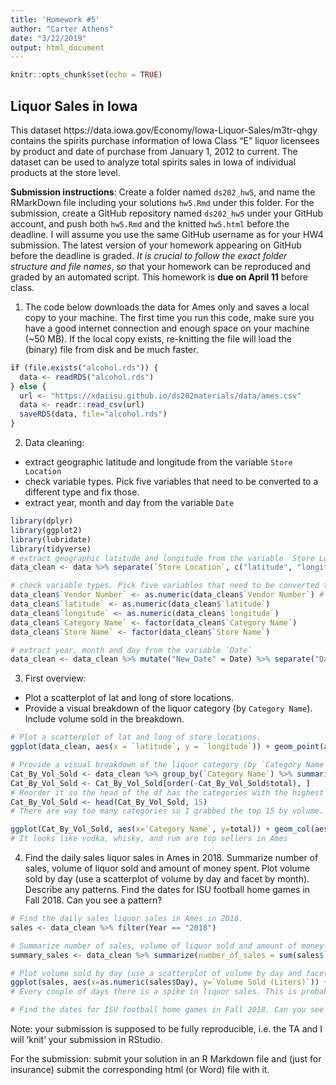 ```yaml
---
title: 'Homework #5'
author: "Carter Athens"
date: "3/22/2019"
output: html_document
---
```


```r
knitr::opts_chunk$set(echo = TRUE)
```

## Liquor Sales in Iowa

This dataset https://data.iowa.gov/Economy/Iowa-Liquor-Sales/m3tr-qhgy contains the spirits purchase information of Iowa Class “E” liquor licensees by product and date of purchase from January 1, 2012 to current. The dataset can be used to analyze total spirits sales in Iowa of individual products at the store level.

**Submission instructions**: Create a folder named `ds202_hw5`, and name the RMarkDown file including your solutions `hw5.Rmd` under this folder. For the submission, create a GitHub repository named `ds202_hw5` under your GitHub account, and push both `hw5.Rmd` and the knitted `hw5.html` before the deadline. I will assume you use the same GitHub username as for your HW4 submission. The latest version of your homework appearing on GitHub before the deadline is graded. *It is crucial to follow the exact folder structure and file names*, so that your homework can be reproduced and graded by an automated script. This homework is **due on April 11** before class.

1. The code below downloads the data for Ames only and saves a local copy to your machine. The first time you run this code, make sure you have a good internet connection and enough space on your machine (~50 MB). If the local copy exists, re-knitting the file will load the (binary) file from disk and be much faster. 
```r
if (file.exists("alcohol.rds")) {
  data <- readRDS("alcohol.rds")
} else {
  url <- "https://xdaiisu.github.io/ds202materials/data/ames.csv"
  data <- readr::read_csv(url)
  saveRDS(data, file="alcohol.rds")
} 
```
2. Data cleaning: 
  - extract geographic latitude and longitude from the variable `Store Location`
  - check variable types. Pick five variables that need to be converted to a different type and fix those. 
  - extract year, month and day from the variable `Date`
  
```r
library(dplyr)
library(ggplot2)
library(lubridate)
library(tidyverse)
# extract geographic latitude and longitude from the variable `Store Location`
data_clean <- data %>% separate(`Store Location`, c("latitude", "longitude", "coords"), sep = "\n") %>% select(-latitude, -longitude) %>% mutate(coords = gsub("[()]", "", coords)) %>% separate(coords, c("latitude", "longitude"), sep = ",")

# check variable types. Pick five variables that need to be converted to a different type and fix those.
data_clean$`Vendor Number` <- as.numeric(data_clean$`Vendor Number`) # Character to numeric
data_clean$`latitude` <- as.numeric(data_clean$`latitude`)
data_clean$`longitude` <- as.numeric(data_clean$`longitude`)
data_clean$`Category Name` <- factor(data_clean$`Category Name`)
data_clean$`Store Name` <- factor(data_clean$`Store Name`)

# extract year, month and day from the variable `Date`
data_clean <- data_clean %>% mutate("New_Date" = Date) %>% separate("Date", c("Month", "Day", "Year"), sep="/")
```

3. First overview:
  - Plot a scatterplot of lat and long of store locations. 
  - Provide a visual breakdown of the liquor category (by `Category Name`). Include volume sold in the breakdown.
```r
# Plot a scatterplot of lat and long of store locations.
ggplot(data_clean, aes(x = `latitude`, y = `longitude`)) + geom_point(aes(colour = "blue"), show.legend=FALSE) +  theme(axis.text.x = element_text(angle = 45, hjust = 1, size=15), axis.text.y = element_text(hjust = 1, size=15), axis.title.x.top = element_text(size = 20)) + ggtitle("Latitude and Longitude of Store Locations")
```

```r
# Provide a visual breakdown of the liquor category (by `Category Name`). Include volume sold in the breakdown.
Cat_By_Vol_Sold <- data_clean %>% group_by(`Category Name`) %>% summarize(total=(sum(`Volume Sold (Liters)`)/100000))
Cat_By_Vol_Sold <- Cat_By_Vol_Sold[order(-Cat_By_Vol_Sold$total), ]
# Reorder it so the head of the df has the categories with the highest volume sold.
Cat_By_Vol_Sold <- head(Cat_By_Vol_Sold, 15)
# There are way too many categories so I grabbed the top 15 by volume.

ggplot(Cat_By_Vol_Sold, aes(x=`Category Name`, y=total)) + geom_col(aes(fill=factor(`Category Name`)), show.legend=FALSE) + xlab("Category") + coord_flip() + ylab("Liters Sold (x 100,000)") + ggtitle("Top 15 Most Popular Liquor Categories In Ames")
# It looks like vodka, whisky, and rum are top sellers in Ames
```
4. Find the daily sales liquor sales in Ames in 2018. Summarize number of sales, volume of liquor sold and amount of money spent. Plot volume sold by day (use a scatterplot of volume by day and facet by month). Describe any patterns.
Find the dates for ISU football home games in Fall 2018. Can you see a pattern? 
```r
# Find the daily sales liquor sales in Ames in 2018.
sales <- data_clean %>% filter(Year == "2018")

# Summarize number of sales, volume of liquor sold and amount of money spent.
summary_sales <- data_clean %>% summarize(number_of_sales = sum(sales$`Bottles Sold`), volume_of_liquor = sum(sales$`Volume Sold (Liters)`), money_spent = sum(sales$`Sale (Dollars)`))

# Plot volume sold by day (use a scatterplot of volume by day and facet by month). Describe any patterns.
ggplot(sales, aes(x=as.numeric(sales$Day), y=`Volume Sold (Liters)`)) + geom_point(aes(colour=factor(Day)), show.legend=FALSE) + facet_wrap(~Month) + scale_x_continuous(breaks=seq(0,30,5)) + xlab("Day") + ylab("Liters Sold") + ggtitle("Monthly Liquor Sales")
# Every couple of days there is a spike in liquor sales. This is probably because people generally go out on similar nights and go to events on the weekends.

# Find the dates for ISU football home games in Fall 2018. Can you see a pattern?
```

Note: your submission is supposed to be fully reproducible, i.e. the TA and I will 'knit' your submission in RStudio. 


For the submission: submit your solution in an R Markdown file and (just for insurance) submit the corresponding html (or Word) file with it. 
